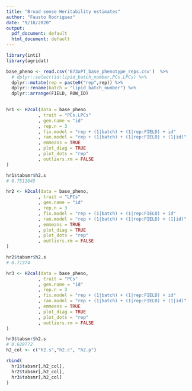 ```yaml
---
title: "Broad sense Heritability estimates"
author: "Fausto Rodriguez"
date: "9/18/2020"
output:
  pdf_document: default
  html_document: default
---
```


```r

library(inti)
library(agridat)

base_pheno <- read.csv('B73xPT_base_phenotype_reps.csv')  %>%
  # dplyr::select(id:lipid_batch_number,PCs.LPCs) %>%
  dplyr::mutate(rep = paste0("rep",rep)) %>%
  dplyr::rename(batch = "lipid_batch_number") %>%
  dplyr::arrange(FIELD, ROW_ID) 
  

hr1 <- H2cal(data = base_pheno
            , trait = "PCs.LPCs"
            , gen.name = "id"
            , rep.n = 3
            , fix.model = "rep + (1|batch) + (1|rep:FIELD) + id"
            , ran.model = "rep + (1|batch) + (1|rep:FIELD) + (1|id)"
            , emmeans = TRUE
            , plot_diag = TRUE
            , plot_dots = "rep"
            , outliers.rm = FALSE
)

hr1$tabsmr$h2.s
# 0.7511645

hr2 <- H2cal(data = base_pheno,
            , trait = "LPCs"
            , gen.name = "id"
            , rep.n = 3
            , fix.model = "rep + (1|batch) + (1|rep:FIELD) + id"
            , ran.model = "rep + (1|batch) + (1|rep:FIELD) + (1|id)"
            , emmeans = TRUE
            , plot_diag = TRUE
            , plot_dots = "rep"
            , outliers.rm = FALSE
)

hr2$tabsmr$h2.s
# 0.71374

hr3 <- H2cal(data = base_pheno,
            , trait = "PCs"
            , gen.name = "id"
            , rep.n = 3
            , fix.model = "rep + (1|batch) + (1|rep:FIELD) + id"
            , ran.model = "rep + (1|batch) + (1|rep:FIELD) + (1|id)"
            , emmeans = TRUE
            , plot_diag = TRUE
            , plot_dots = "rep"
            , outliers.rm = FALSE
)

hr3$tabsmr$h2.s
# 0.628772
h2_col <- c("h2.s","h2.c", "h2.p")

rbind(
  hr1$tabsmr[,h2_col],
  hr2$tabsmr[,h2_col],
  hr3$tabsmr[,h2_col]
)

```